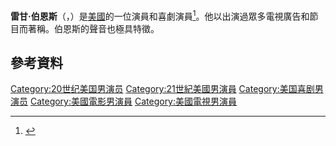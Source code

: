 {{Infobox person
| name            = Regan Burns
| image           = Regan Burns 2013.jpg
| imagesize       = 
| alt             =
| caption         = 伯恩斯於2013年
| birth_name       =
| birth_date       = {{Birth date and age|1968|6|14}}
| birth_place      = 美國[[喬治亞州|喬治亞州]][[班寧堡|班寧堡]]
| death_date       =
| othername       =
| occupation      = 演員，喜劇演員
| years_active     = 1999–現在
| spouse          = {{marriage|Jennifer Burns|1995|}} 
| children = 2
| website         = {{URL|http://www.reganburns.com}}
}}
'''雷甘·伯恩斯'''（{{lang-en|Regan Burns}}，{{bd|1968年|6月14日||}}）是[[美國|美國]]的一位演員和喜劇演員<ref name="Whopper Freakout">{{cite web|url=http://www.tv.com/people/regan-burns/|title=''Regan Burns''|publisher=TV.com|accessdate=2016-05-02|archive-date=2016-04-30|archive-url=https://web.archive.org/web/20160430104100/http://www.tv.com/people/regan-burns/|dead-url=no}}</ref>。他以出演過眾多電視廣告和節目而著稱。伯恩斯的聲音也極具特徵。

==參考資料==
{{reflist}}

{{DEFAULTSORT: Burns, Regan}}
[[Category:20世纪美国男演员|Category:20世纪美国男演员]]
[[Category:21世紀美國男演員|Category:21世紀美國男演員]]
[[Category:美国喜剧男演员|Category:美国喜剧男演员]]
[[Category:美國電影男演員|Category:美國電影男演員]]
[[Category:美國電視男演員|Category:美國電視男演員]]